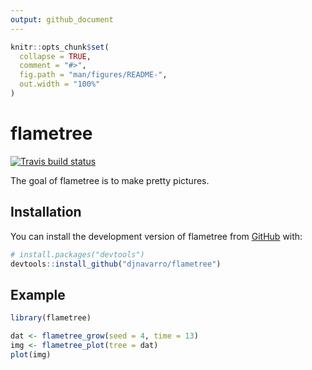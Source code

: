 ```yaml
---
output: github_document
---
```


<!-- README.md is generated from README.Rmd. Please edit that file -->

```r
knitr::opts_chunk$set(
  collapse = TRUE,
  comment = "#>",
  fig.path = "man/figures/README-",
  out.width = "100%"
)
```

# flametree

<!-- badges: start -->
[![Travis build status](https://travis-ci.org/djnavarro/flametree.svg?branch=master)](https://travis-ci.org/djnavarro/flametree)
<!-- badges: end -->

The goal of flametree is to make pretty pictures.

## Installation

You can install the development version of flametree from [GitHub](https://github.com/) with:

``` r
# install.packages("devtools")
devtools::install_github("djnavarro/flametree")
```
## Example

```r
library(flametree)

dat <- flametree_grow(seed = 4, time = 13)
img <- flametree_plot(tree = dat)
plot(img)
```

